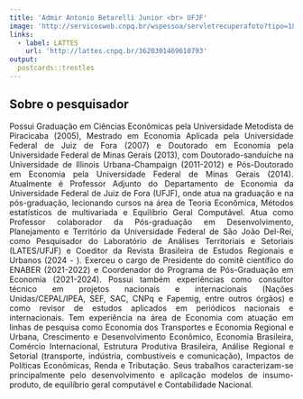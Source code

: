 ---
title: 'Admir Antonio Betarelli Junior <br> UFJF'
image: 'http://servicosweb.cnpq.br/wspessoa/servletrecuperafoto?tipo=1&id=K4504399A4'
links:
  - label: LATTES
    url: 'http://lattes.cnpq.br/3620301469610793'
output:
  postcards::trestles
---


<div style="text-align: justify">


## Sobre o pesquisador


Possui Graduação em Ciências Econômicas pela Universidade Metodista de Piracicaba (2005), Mestrado em Economia Aplicada pela Universidade Federal de Juiz de Fora (2007) e Doutorado em Economia pela Universidade Federal de Minas Gerais (2013), com Doutorado-sanduíche na Universidade de Illinois Urbana-Champaign (2011-2012) e Pós-Doutorado em Economia pela Universidade Federal de Minas Gerais (2014). Atualmente é Professor Adjunto do Departamento de Economia da Universidade Federal de Juiz de Fora (UFJF), onde atua na graduação e na pós-graduação, lecionando cursos na área de Teoria Econômica, Métodos estatísticos de multivariada e Equilíbrio Geral Computável. Atua como Professor colaborador da Pós-graduação em Desenvolvimento, Planejamento e Território da Universidade Federal de São João Del-Rei, como Pesquisador do Laboratório de Análises Territoriais e Setoriais (LATES/UFJF) e Coeditor da Revista Brasileira de Estudos Regionais e Urbanos (2024 - ). Exerceu o cargo de Presidente do comitê científico do ENABER (2021-2022) e Coordenador do Programa de Pós-Graduação em Economia (2021-2024). Possui também experiências como consultor técnico em projetos nacionais e internacionais (Nações Unidas/CEPAL/IPEA, SEF, SAC, CNPq e Fapemig, entre outros órgãos) e como revisor de estudos aplicados em periódicos nacionais e internacionais. Tem experiência na área de Economia com atuação em linhas de pesquisa como Economia dos Transportes e Economia Regional e Urbana, Crescimento e Desenvolvimento Econômico, Economia Brasileira, Comércio Internacional, Estrutura Produtiva Brasileira, Análise Regional e Setorial (transporte, indústria, combustíveis e comunicação), Impactos de Políticas Econômicas, Renda e Tributação. Seus trabalhos caracterizam-se principalmente pelo desenvolvimento e aplicação modelos de insumo-produto, de equilíbrio geral computável e Contabilidade Nacional.

